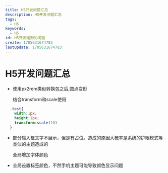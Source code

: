 ```yaml
---
title: H5开发问题汇总
description: H5开发问题汇总
tags:
  - H5
keywords:
  - H5
id: H5开发碰到的问题
create: 1705631674783
lastUpdate: 1705631674783
---
```


# H5开发问题汇总

- 使用px2rem类似转换包之后,圆点变形

  结合transform和scale使用

```css
  .test{
    width:1px;
    height:1px;
    transform:scale(10)
  }
```

- 部分输入框文字不展示，但是有占位。造成的原因大概率是系统的护眼模式等类似的主题造成的

  全局增加字体颜色

- 全局设置标签颜色，不然手机主题可能导致颜色显示问题
